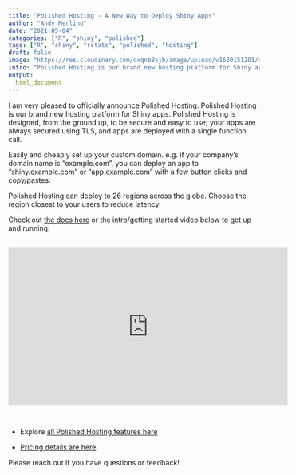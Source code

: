 ```yaml
---
title: "Polished Hosting - A New Way to Deploy Shiny Apps"
author: "Andy Merlino"
date: "2021-05-04"
categories: ["R", "shiny", "polished"]
tags: ["R", "shiny", "rstats", "polished", "hosting"]
draft: false
image: "https://res.cloudinary.com/dxqnb8xjb/image/upload/v1620151201/cloud-hosting_hqbkuy.png"
intro: "Polished Hosting is our brand new hosting platform for Shiny apps. Deploy your Shiny app with a single function call, and use your own custom domain."
output:
  html_document
---
```


I am very pleased to officially announce Polished Hosting.  Polished Hosting is our brand new hosting platform for Shiny apps.  Polished Hosting is designed, from the ground up, to be secure and easy to use; your apps are always secured using TLS, and apps are deployed with a single function call. 

Easily and cheaply set up your custom domain.  e.g. if your company's domain name is "example.com", you can deploy an app to "shiny.example.com" or "app.example.com" with a few button clicks and copy/pastes.

Polished Hosting can deploy to 26 regions across the globe.  Choose the region closest to your users to reduce latency. 

Check out [the docs here](https://polished.tech/docs/04-hosting-deploy-app) or the intro/getting started video below to get up and running:

<br/>
<center>
<iframe width="560" height="315" src="https://www.youtube.com/embed/I-_DJyJjCeI" frameborder="0" allow="accelerometer; autoplay; encrypted-media; gyroscope; picture-in-picture" allowfullscreen>
</iframe>
</center>
<br/>

- Explore [all Polished Hosting features here](https://polished.tech/products#hosting)

- [Pricing details are here](https://polished.tech/pricing)

Please reach out if you have questions or feedback!
